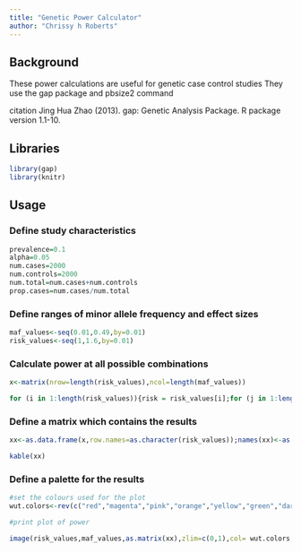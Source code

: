 ```yaml
---
title: "Genetic Power Calculator"
author: "Chrissy h Roberts"
---
```


## Background

These power calculations are useful for genetic case control studies They use the gap package and pbsize2 command

citation Jing Hua Zhao (2013). gap: Genetic Analysis Package. R package version 1.1-10.

## Libraries

```r
library(gap)
library(knitr)
```

## Usage

### Define study characteristics

```r

prevalence=0.1
alpha=0.05
num.cases=2000
num.controls=2000
num.total=num.cases+num.controls
prop.cases=num.cases/num.total

```

### Define ranges of minor allele frequency and effect sizes

```r
maf_values<-seq(0.01,0.49,by=0.01)
risk_values<-seq(1,1.6,by=0.01)
```

### Calculate power at all possible combinations

```r
x<-matrix(nrow=length(risk_values),ncol=length(maf_values))

for (i in 1:length(risk_values)){risk = risk_values[i];for (j in 1:length(maf_values)){maf = maf_values[j];try(x[i,j]<-pbsize2(N=num.total,fc=prop.cases,alpha=alpha,gamma=risk,p=maf,kp=prevalence,model="additive"))}}

```

### Define a matrix which contains the results

```r

xx<-as.data.frame(x,row.names=as.character(risk_values));names(xx)<-as.character(maf_values)

kable(xx)

```

### Define a palette for the results

```r
#set the colours used for the plot
wut.colors<-rev(c("red","magenta","pink","orange","yellow","green","dark green", "blue","purple","dark blue"))
```

```r
#print plot of power

image(risk_values,maf_values,as.matrix(xx),zlim=c(0,1),col= wut.colors,breaks=seq(0,1,by=0.1),useRaster=T,main=paste("Power @ Prevalence :",prevalence,"| Cases :",num.cases,"| Controls :",num.controls,"| alpha :",alpha),xlab="Relative Risk",ylab="Minor allele frequency",cex.main=0.8);legend(x=1,y=0.4,cex=0.5,legend=c("0.00-0.09","0.10-0.19","0.20-0.29","0.30-0.39","0.40-0.49","0.50-0.59","0.60-0.69","0.70-0.79","0.80-0.89","0.90-1.00"),fill=wut.colors,title="Power")

```
